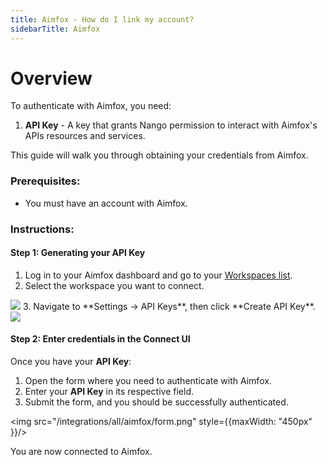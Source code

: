 ```yaml
---
title: Aimfox - How do I link my account?
sidebarTitle: Aimfox
---
```


# Overview

To authenticate with Aimfox, you need:
1. **API Key** - A key that grants Nango permission to interact with Aimfox's APIs resources and services.

This guide will walk you through obtaining your credentials from Aimfox.

### Prerequisites:

- You must have an account with Aimfox.

### Instructions:

#### Step 1: Generating your API Key
1. Log in to your Aimfox dashboard and go to your [Workspaces list](https://app.aimfox.com/workspaces/).
2. Select the workspace you want to connect. 
<img src="/integrations/all/aimfox/workspace.png" />
3. Navigate to **Settings → API Keys**, then click **Create API Key**. 
<img src="/integrations/all/aimfox/generate_api_key.png" />

#### Step 2: Enter credentials in the Connect UI

Once you have your **API Key**:
1. Open the form where you need to authenticate with Aimfox.
2. Enter your **API Key** in its respective field.
3. Submit the form, and you should be successfully authenticated.

<img src="/integrations/all/aimfox/form.png" style={{maxWidth: "450px" }}/>

You are now connected to Aimfox.
 